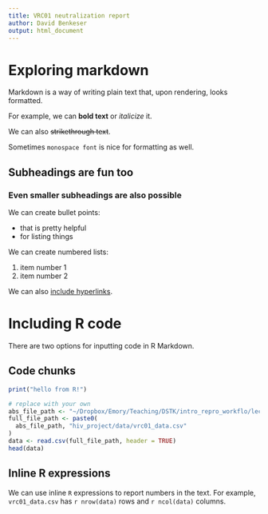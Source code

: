 ```yaml
---
title: VRC01 neutralization report
author: David Benkeser
output: html_document
---
```


# Exploring markdown

Markdown is a way of writing plain text that, upon rendering, looks formatted.

For example, we can __bold text__ or *italicize* it.

We can also ~~strikethrough text~~.

Sometimes `monospace font` is nice for formatting as well.

## Subheadings are fun too

### Even smaller subheadings are also possible

We can create bullet points:

* that is pretty helpful
* for listing things

We can create numbered lists:

1. item number 1
2. item number 2

We can also [include hyperlinks](www.emory.edu).

# Including R code

There are two options for inputting code in R Markdown.

## Code chunks

```r
print("hello from R!")
```

```r
# replace with your own
abs_file_path <- "~/Dropbox/Emory/Teaching/DSTK/intro_repro_workflo/lectures/04_rmarkdown/"
full_file_path <- paste0(
  abs_file_path, "hiv_project/data/vrc01_data.csv"
)
data <- read.csv(full_file_path, header = TRUE)
head(data)
```

## Inline R expressions

We can use inline `R` expressions to report numbers in the text. For example, `vrc01_data.csv` has `r nrow(data)` rows and `r ncol(data)` columns.
